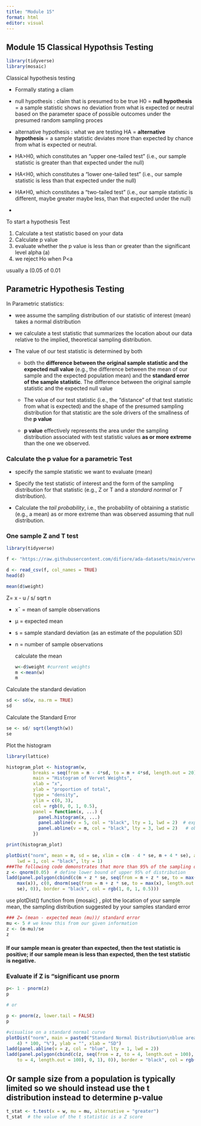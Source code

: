 ```yaml
---
title: "Module 15"
format: html
editor: visual
---
```


## Module 15 Classical Hypothsis Testing

```r
library(tidyverse)
library(mosaic)

```

Classical hypothesis testing

-   Formally stating a cliam

-   null hypothesis : claim that is presumed to be true H0 = **null hypothesis** = a sample statistic shows no deviation from what is expected or neutral based on the parameter space of possible outcomes under the presumed random sampling proces

-   alternative hypothesis : what we are testing HA = **alternative hypothesis** = a sample statistic deviates more than expected by chance from what is expected or neutral.

-   HA\>H0, which constitutes an “upper one-tailed test” (i.e., our sample statistic is greater than that expected under the null)

-   HA\<H0, which constitutes a “lower one-tailed test” (i.e., our sample statistic is less than that expected under the null)

-   HA≠H0, which constitutes a “two-tailed test” (i.e., our sample statistic is different, maybe greater maybe less, than that expected under the null)

-   

To start a hypothesis Test

1.  Calculate a test statistic based on your data
2.  Calculate p value
3.  evaluate whether the p value is less than or greater than the significant level alpha (a)
4.  we reject Ho when P\<a

usually a (0.05 of 0.01

## Parametric Hypothesis Testing

In Parametric statistics:

-   wee assume the sampling distribution of our statistic of interest (mean) takes a normal distribution

-   we calculate a test statistic that summarizes the location about our data relative to the implied, theoretical sampling distribution.

-   The value of our test statistic is determined by both

    -   both the **difference between the original sample statistic and the expected null value** (e.g., the difference between the mean of our sample and the expected population mean) and the **standard error of the sample statistic**. The difference between the original sample statistic and the expected null value

    -   The value of our test statistic (i.e., the “distance” of that test statistic from what is expected) and the shape of the presumed sampling distribution for that statistic are the sole drivers of the smallness of the **p value**

    -   **p value** effectively represents the area under the sampling distribution associated with test statistic values **as or more extreme** than the one we observed.

### Calculate the p value for a parametric Test

-   specify the sample statistic we want to evaluate (mean)

-   Specify the test statistic of interest and the form of the sampling distribution for that statistic (e.g., Z or T and a *standard normal* or *T* distribution).

-   Calculate the *tail probability*, i.e., the probability of obtaining a statistic (e.g., a mean) as or more extreme than was observed assuming that null distribution.

### One sample Z and T test

```r
library(tidyverse)

f <- "https://raw.githubusercontent.com/difiore/ada-datasets/main/vervet-weights.csv"

d <- read_csv(f, col_names = TRUE)
head(d)


```

```r

mean(d$weight)

```

Z= x - u / s/ sqrt n

-   x¯ = mean of sample observations

-   μ = expected mean

-   s = sample standard deviation (as an estimate of the population SD)

-   n = number of sample observations

    calculate the mean

    ```r
    w<-d$weight #current weights
    m <-mean(w)
    m
    ```

Calculate the standard deviation

```r
sd <- sd(w, na.rm = TRUE)
sd
```

Calculate the Standard Error

```r
se <- sd/ sqrt(length(w))
se
```

Plot the histogram

```r
library(lattice)

histogram_plot <- histogram(w, 
          breaks = seq(from = m - 4*sd, to = m + 4*sd, length.out = 20), 
          main = "Histogram of Vervet Weights",
          xlab = "x", 
          ylab = "proportion of total", 
          type = "density", 
          ylim = c(0, 3), 
          col = rgb(0, 0, 1, 0.5),
          panel = function(x, ...) {
            panel.histogram(x, ...)
            panel.abline(v = 5, col = "black", lty = 1, lwd = 2)  # expected mean
            panel.abline(v = m, col = "black", lty = 3, lwd = 2)   # observed mean
          })

print(histogram_plot)

plotDist("norm", mean = m, sd = se, xlim = c(m - 4 * se, m + 4 * se), add = TRUE,
    lwd = 1, col = "black", lty = 1)
###The following code demonstrates that more than 95% of the sampling distribution suggested by your sample is above the expected mean of 5.0…
z <- qnorm(0.05)  # define lower bound of upper 95% of distribution
ladd(panel.polygon(cbind(c(m + z * se, seq(from = m + z * se, to = max(x), length.out = 1000),
    max(x)), c(0, dnorm(seq(from = m + z * se, to = max(x), length.out = 1000), m,
    se), 0)), border = "black", col = rgb(1, 0, 1, 0.5)))
```

use plotDist() function from {mosaic} , plot the location of your sample mean, the sampling distribution suggested by your samples standard error

```r
### Z= (mean - expected mean (mu))/ standard error
mu <- 5 # we knew this from our given information
z <- (m-mu)/se
z

```

####  If our sample mean is greater than expected, then the test statistic is positive; if our sample mean is less than expected, then the test statistic is negative.

### Evaluate if Z is "significant use pnorm

```r
p<- 1 - pnorm(z)
p

# or 

p <- pnorm(z, lower.tail = FALSE)
p

#visualise on a standard normal curve
plotDist("norm", main = paste0("Standard Normal Distribution\nblue area = ", round(p,
    4) * 100, "%"), ylab = "", xlab = "SD")
ladd(panel.abline(v = z, col = "blue", lty = 1, lwd = 2))
ladd(panel.polygon(cbind(c(z, seq(from = z, to = 4, length.out = 100), 4), c(0, dnorm(seq(from = z,
    to = 4, length.out = 100), 0, 1), 0)), border = "black", col = rgb(0, 0, 1, 0.5)))
```

## Or sample size from a population is typically limited so we should instead use the t distribution instead to determine p-value

```r
t_stat <- t.test(x = w, mu = mu, alternative = "greater")
t_stat  # the value of the t statistic is a Z score
```
